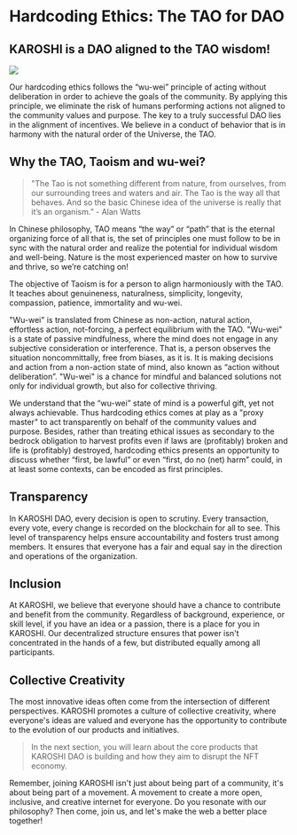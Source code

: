 
# Hardcoding Ethics: The TAO for DAO
 
## KAROSHI is a DAO aligned to the TAO wisdom!

![](/yy1.jpg)

Our hardcoding ethics follows the “wu-wei” principle of acting without deliberation in order to achieve the goals of the community. By applying this principle, we eliminate the risk of humans performing actions not aligned to the community values and purpose. The key to a truly successful DAO lies in the alignment of incentives. We believe in a conduct of behavior that is in harmony with the natural order of the Universe, the TAO.

## Why the TAO, Taoism and wu-wei?

> "The Tao is not something different from nature, from ourselves, from our surrounding trees and waters and air. The Tao is the way all that behaves. And so the basic Chinese idea of the universe is really that it’s an organism.” - Alan Watts

In Chinese philosophy, TAO means “the way” or “path” that is the eternal organizing force of all that is, the set of principles one must follow to be in sync with the natural order and realize the potential for individual wisdom and well-being. Nature is the most experienced master on how to survive and thrive, so we’re catching on!

The objective of Taoism is for a person to align harmoniously with the TAO. It teaches about genuineness, naturalness, simplicity, longevity, compassion, patience, immortality and wu-wei.

"Wu-wei" is translated from Chinese as non-action, natural action, effortless action, not-forcing, a perfect equilibrium with the TAO. "Wu-wei" is a state of passive mindfulness, where the mind does not engage in any subjective consideration or interference. That is, a person observes the situation noncommittally, free from biases, as it is. It is making decisions and action from a non-action state of mind, also known as “action without deliberation”. "Wu-wei" is a chance for mindful and balanced solutions not only for individual growth, but also for collective thriving.

We understand that the “wu-wei” state of mind is a powerful gift, yet not always achievable. Thus hardcoding ethics comes at play as a "proxy master" to act transparently on behalf of the community values and purpose. Besides, rather than treating ethical issues as secondary to the bedrock obligation to harvest profits even if laws are (profitably) broken and life is (profitably) destroyed, hardcoding ethics presents an opportunity to discuss whether “first, be lawful” or even “first, do no (net) harm” could, in at least some contexts, can be encoded as first principles.

## Transparency
In KAROSHI DAO, every decision is open to scrutiny. Every transaction, every vote, every change is recorded on the blockchain for all to see. This level of transparency helps ensure accountability and fosters trust among members. It ensures that everyone has a fair and equal say in the direction and operations of the organization.

## Inclusion
At KAROSHI, we believe that everyone should have a chance to contribute and benefit from the community. Regardless of background, experience, or skill level, if you have an idea or a passion, there is a place for you in KAROSHI. Our decentralized structure ensures that power isn't concentrated in the hands of a few, but distributed equally among all participants.

## Collective Creativity
The most innovative ideas often come from the intersection of different perspectives. KAROSHI promotes a culture of collective creativity, where everyone's ideas are valued and everyone has the opportunity to contribute to the evolution of our products and initiatives.

> In the next section, you will learn about the core products that KAROSHI DAO is building and how they aim to disrupt the NFT economy.

Remember, joining KAROSHI isn't just about being part of a community, it's about being part of a movement. A movement to create a more open, inclusive, and creative internet for everyone. Do you resonate with our philosophy? Then come, join us, and let's make the web a better place together!